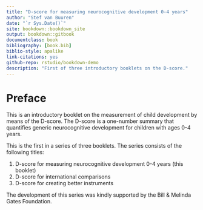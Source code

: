 --- 
title: "D-score for measuring neurocognitive development 0-4 years"
author: "Stef van Buuren"
date: "`r Sys.Date()`"
site: bookdown::bookdown_site
output: bookdown::gitbook
documentclass: book
bibliography: [book.bib]
biblio-style: apalike
link-citations: yes
github-repo: rstudio/bookdown-demo
description: "First of three introductory booklets on the D-score."
---

# Preface {-}

This is an introductory booklet on the measurement of child development 
by means of the D-score. The D-score is a one-number summary that 
quantifies generic neurocognitive development for 
children with ages 0-4 years.

This is the first in a series of three booklets. The series consists 
of the following titles:

1. D-score for measuring neurocognitive development 0-4 years (this booklet)
2. D-score for international comparisons
3. D-score for creating better instruments

The development of this series was kindly supported by the 
Bill & Melinda Gates Foundation.
